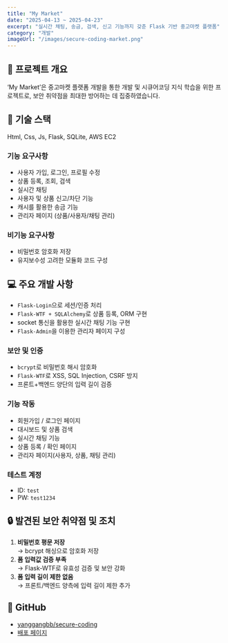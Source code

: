 ```yaml
---
title: "My Market"
date: "2025-04-13 ~ 2025-04-23"
excerpt: "실시간 채팅, 송금, 검색, 신고 기능까지 갖춘 Flask 기반 중고마켓 플랫폼"
category: "개발"
imageUrl: "/images/secure-coding-market.png"
---
```


## 📖 프로젝트 개요  
‘My Market’은 중고마켓 플랫폼 개발을 통한 개발 및 시큐어코딩 지식 학습을 위한 프로젝트로, 보안 취약점을 최대한 방어하는 데 집중하였습니다.

## 📝 기술 스택  
Html, Css, Js, Flask, SQLite, AWS EC2

### 기능 요구사항
- 사용자 가입, 로그인, 프로필 수정  
- 상품 등록, 조회, 검색  
- 실시간 채팅  
- 사용자 및 상품 신고/차단 기능  
- 캐시를 활용한 송금 기능  
- 관리자 페이지 (상품/사용자/채팅 관리)

### 비기능 요구사항
- 비밀번호 암호화 저장  
- 유지보수성 고려한 모듈화 코드 구성  

## 💻 주요 개발 사항 
- `Flask-Login`으로 세션/인증 처리  
- `Flask-WTF + SQLAlchemy`로 상품 등록, ORM 구현  
- socket 통신을 활용한 실시간 채팅 기능 구현  
- `Flask-Admin`을 이용한 관리자 페이지 구성  

### 보안 및 인증
- `bcrypt`로 비밀번호 해시 암호화  
- `Flask-WTF`로 XSS, SQL Injection, CSRF 방지  
- 프론트+백엔드 양단의 입력 길이 검증  

### 기능 작동 
- 회원가입 / 로그인 페이지
- 대시보드 및 상품 검색 
- 실시간 채팅 기능 
- 상품 등록 / 확인 페이지 
- 관리자 페이지(사용자, 상품, 채팅 관리)

### 테스트 계정
- ID: `test`  
- PW: `test1234`

## 🔒 발견된 보안 취약점 및 조치

1. **비밀번호 평문 저장**  
   → bcrypt 해싱으로 암호화 저장  
2. **폼 입력값 검증 부족**  
   → Flask-WTF로 유효성 검증 및 보안 강화  
3. **폼 입력 길이 제한 없음**  
   → 프론트/백엔드 양측에 입력 길이 제한 추가  

## 🔗 GitHub
- [yanggangbb/secure-coding](https://github.com/yanggangbb/secure-coding)
- [배포 페이지](http://yanggangmarket.kro.kr/)